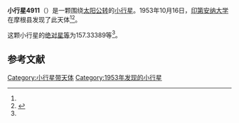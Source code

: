 {{Infobox planet
| bgcolour = #FFFFC0
| name = 4911 Rosenzweig
| symbol = 
| image = 
| caption = 
| discovery = yes
| discovery_ref = 
| discoverer = [[印第安纳大学|印第安纳大学]]
| discovery_site = [[摩根县|摩根县]] 
| discovered = 1953年10月16日
| designations = yes
| mp_name = 
| named_after = 
| alt_names = 1953 UD/ 1987 SM
| mp_category = [[主带小行星|主带小行星]]
| orbit_ref = <ref name="a">[http://ssd.jpl.nasa.gov/sbdb.cgi?sstr=4911 4911 Rosenzweig] {{Wayback|url=http://ssd.jpl.nasa.gov/sbdb.cgi?sstr=4911 |date=20210118180408 }}，小行星數據庫瀏覽器（JPL Small-Body Database Browser）－[[美国国家航空航天局|美国国家航空航天局]]喷气推进实验室</ref>
| epoch = 2456400.5 (2013年4月18日更新)
| aphelion = {{convert|3.1083854|AU|km|3|abbr=on|lk=out}}
| perihelion = {{convert|2.1678330|AU|km|3|abbr=on}}
| semimajor = {{convert|2.6381092|AU|km|3|abbr=on}}
| eccentricity = 0.1782626
| period = 1565.083747 [[日|日]]<br />4.28[[儒略年|儒略年]]
| avg_speed = 
| inclination = 13.02246
| asc_node = 209.95405
| mean_anomaly = 
| arg_peri = 157.33389
| satellites = 
| physical_characteristics = yes
| dimensions = 
| mass = 
| density = 
| surface_grav = 
| escape_velocity = 
| sidereal_day = 
| axial_tilt = 
| pole_ecliptic_lat = 
| pole_ecliptic_lon = 
| albedo = 
| temperatures= 
| temp_name1 = 
| mean_temp_1 = 
| max_temp_1 = 
| temp_name2 = 
| max_temp_2 = 
| spectral_type = 
| abs_magnitude = 157.33389
}}

'''小行星4911'''（{{lang-en|4911 Rosenzweig}}）是一颗围绕[[太阳|太阳]][[公转|公转]]的[[小行星|小行星]]。1953年10月16日，[[印第安纳大学|印第安纳大学]]在摩根县发现了此天体<ref name="a" /><ref>{{cite news|title=小行星列表|url=http://cfa-www.harvard.edu/iau/lists/NumberedMPs.txt|accessdate=2013-07-08|newspaper=哈佛大学|archive-date=2008-05-17|archive-url=https://web.archive.org/web/20080517010638/http://cfa-www.harvard.edu/iau/lists/NumberedMPs.txt|dead-url=no}}</ref>。

这颗小行星的[[绝对星等|绝对星等]]为157.33389等<ref name="a" />。

==参考文献==
{{reflist}}
{{Minor Planet Number|[[小行星4910|小行星4910]]|[[小行星4912|小行星4912]]}}

{{小天体}}

[[Category:小行星带天体|Category:小行星带天体]]
[[Category:1953年发现的小行星|Category:1953年发现的小行星]]

{{asteroid-stub}}